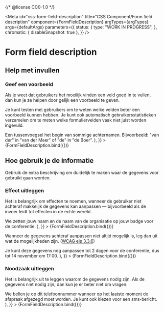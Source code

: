 {/* @license CC0-1.0 */}


<Meta
  id="css-form-field-description"
  title="CSS Component/Form field description"
  component={FormFieldDescription}
  argTypes={argTypes}
  args={defaultArgs}
  parameters={{
    status: {
      type: "WORK IN PROGRESS",
    },
    chromatic: { disableSnapshot: true },
  }}
/>

# Form field description

## Help met invullen

### Geef een voorbeeld

Als je weet dat gebruikers het moeilijk vinden een veld goed in te vullen, dan kun je ze helpen door gelijk een voorbeeld te geven.

Je kunt testen met gebruikers om te weten welke velden beter een voorbeeld kunnen hebben. Je kunt ook automatisch gebruikersstatistieken verzamelen om te meten welke formuliervelden vaak niet juist worden ingevuld.

<Canvas>
  <Story
    name="Voorbeeld"
    args={{
      ...exampleArgs,
      id: "134f072c-60ae-42c7-9bdf-b3fdbc876d6e",
      children: (
        <Paragraph>
          Een tussenvoegsel het begin van sommige achternamen. Bijvoorbeeld: "van der" in "van der Meer" of "de" in "de
          Boer".
        </Paragraph>
      ),
    }}
  >
    {FormFieldDescription.bind({})}
  </Story>
</Canvas>

## Hoe gebruik je de informatie

Gebruik de extra beschrijving om duidelijk te maken waar de gegevens voor gebruikt gaan worden.

### Effect uitleggen

Het is belangrijk om effecten te noemen, wanneer de gebruiker niet achteraf makkelijk de gegevens kan aanpassen — bijvoorbeeld als de invoer leidt tot effecten in de echte wereld.

<Canvas>
  <Story
    name="Effect uitleggen"
    args={{
      ...exampleArgs,
      id: "b9da081c-6dc6-419e-805a-dd0b904a859a",
      children: (
        <Paragraph>We zetten jouw naam en de naam van de organisatie op jouw badge voor de conferentie.</Paragraph>
      ),
    }}
  >
    {FormFieldDescription.bind({})}
  </Story>
</Canvas>

Wanneer de gegevens achteraf aanpassen niet altijd mogelijk is, leg dan uit wat de mogelijkheden zijn. ([WCAG eis 3.3.6](https://www.w3.org/TR/WCAG21/#error-prevention-all))

<Canvas>
  <Story
    name="Uitleggen wanneer effect niet meer omkeerbaar is"
    args={{
      ...exampleArgs,
      id: "b0af2c99-baae-444f-943e-1d9e29520e22",
      children: (
        <Paragraph>
          Je kunt deze gegevens nog aanpassen tot 2 dagen voor de conferentie, dus tot 14 november om 17:00.
        </Paragraph>
      ),
    }}
  >
    {FormFieldDescription.bind({})}
  </Story>
</Canvas>

### Noodzaak uitleggen

Het is belangrijk uit te leggen waarom de gegevens nodig zijn. Als de gegevens niet nodig zijn, dan kun je er beter niet om vragen.

<Canvas>
  <Story
    name="Noodzaak uitleggen"
    args={{
      ...exampleArgs,
      id: "596d527a-2ab8-4501-b5ce-e269ac442c37",
      children: (
        <Paragraph>
          We bellen je op dit telefoonnummer wanneer op het laatste moment de afspraak afgezegd moet worden. Je kunt ook
          kiezen voor een sms-bericht.
        </Paragraph>
      ),
    }}
  >
    {FormFieldDescription.bind({})}
  </Story>
</Canvas>
